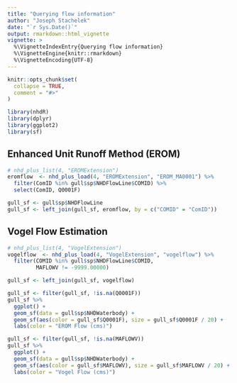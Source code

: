 ```yaml
---
title: "Querying flow information"
author: "Joseph Stachelek"
date: "`r Sys.Date()`"
output: rmarkdown::html_vignette
vignette: >
  %\VignetteIndexEntry{Querying flow information}
  %\VignetteEngine{knitr::rmarkdown}
  %\VignetteEncoding{UTF-8}
---
```


```r
knitr::opts_chunk$set(
  collapse = TRUE,
  comment = "#>"
)
```

```r
library(nhdR)
library(dplyr)
library(ggplot2)
library(sf)
```

## Enhanced Unit Runoff Method (EROM)

```r
# nhd_plus_list(4, "EROMExtension")
eromflow  <- nhd_plus_load(4, "EROMExtension", "EROM_MA0001") %>% 
  filter(ComID %in% gull$sp$NHDFlowLine$COMID) %>%
  select(ComID, Q0001F)

gull_sf <- gull$sp$NHDFlowLine
gull_sf <- left_join(gull_sf, eromflow, by = c("COMID" = "ComID"))
```

## Vogel Flow Estimation

```r
# nhd_plus_list(4, "VogelExtension")
vogelflow  <- nhd_plus_load(4, "VogelExtension", "vogelflow") %>% 
  filter(COMID %in% gull$sp$NHDFlowLine$COMID, 
         MAFLOWV != -9999.00000) 

gull_sf <- left_join(gull_sf, vogelflow)
```

```r
gull_sf <- filter(gull_sf, !is.na(Q0001F)) 
gull_sf %>%  
  ggplot() + 
  geom_sf(data = gull$sp$NHDWaterbody) + 
  geom_sf(aes(color = gull_sf$Q0001F), size = gull_sf$Q0001F / 20) +
  labs(color = "EROM Flow (cms)")

gull_sf <- filter(gull_sf, !is.na(MAFLOWV))
gull_sf %>% 
  ggplot() + 
  geom_sf(data = gull$sp$NHDWaterbody) + 
  geom_sf(aes(color = gull_sf$MAFLOWV), size = gull_sf$MAFLOWV / 20) +
  labs(color = "Vogel Flow (cms)")
```
